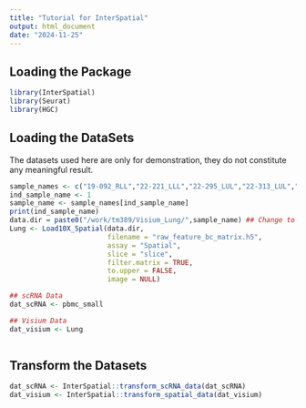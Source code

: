 ```yaml
---
title: "Tutorial for InterSpatial"
output: html_document
date: "2024-11-25"
---
```




## Loading the Package

```r
library(InterSpatial)
library(Seurat)
library(HGC)
```


## Loading the DataSets

The datasets used here are only for demonstration, they do not constitute any meaningful result.

```r
sample_names <- c("19-092_RLL","22-221_LLL","22-295_LUL","22-313_LUL","22-401_LUL","22-221_RLL")
ind_sample_name <- 1
sample_name <- sample_names[ind_sample_name]
print(ind_sample_name)
data.dir = paste0("/work/tm389/Visium_Lung/",sample_name) ## Change to Your Location
Lung <- Load10X_Spatial(data.dir,
                        filename = "raw_feature_bc_matrix.h5",
                        assay = "Spatial",
                        slice = "slice",
                        filter.matrix = TRUE,
                        to.upper = FALSE,
                        image = NULL)

## scRNA Data
dat_scRNA <- pbmc_small

## Visium Data
dat_visium <- Lung



```


## Transform the Datasets

```r
dat_scRNA <- InterSpatial::transform_scRNA_data(dat_scRNA)
dat_visium <- InterSpatial::transform_spatial_data(dat_visium)

```
